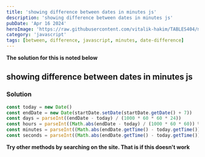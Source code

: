 ```yaml
---
title: 'showing difference between dates in minutes js'
description: 'showing difference between dates in minutes js'
pubDate: 'Apr 16 2024'
heroImage: 'https://raw.githubusercontent.com/vitalik-hakim/TABLES404/main/error_b/JavaScript.png'
category: 'javascript'
tags: [between, difference, javascript, minutes, date-difference]
---
```


**The solution for this is noted below**

## showing difference between dates in minutes js

### Solution

```javascript
const today = new Date()
const endDate = new Date(startDate.setDate(startDate.getDate() + 7))
const days = parseInt((endDate - today) / (1000 * 60 * 60 * 24))
const hours = parseInt((Math.abs(endDate - today) / (1000 * 60 * 60)) % 24)
const minutes = parseInt((Math.abs(endDate.getTime() - today.getTime()) / (1000 * 60)) % 60)
const seconds = parseInt((Math.abs(endDate.getTime() - today.getTime()) / 1000) % 60)
```

**Try other methods by searching on the site. That is if this doesn't work**
